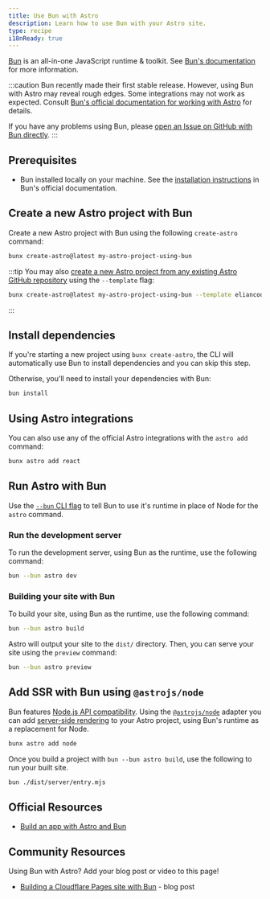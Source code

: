 ```yaml
---
title: Use Bun with Astro
description: Learn how to use Bun with your Astro site.
type: recipe
i18nReady: true
---
```


[Bun](https://bun.sh/) is an all-in-one JavaScript runtime & toolkit. See [Bun's documentation](https://bun.sh/docs) for more information.

:::caution
Bun recently made their first stable release. However, using Bun with Astro may reveal rough edges. Some integrations may not work as expected. Consult [Bun's official documentation for working with Astro](https://bun.sh/guides/ecosystem/astro) for details.

If you have any problems using Bun, please [open an Issue on GitHub with Bun directly](https://github.com/oven-sh/bun/issues/new/choose).
:::

## Prerequisites

- Bun installed locally on your machine. See the [installation instructions](https://bun.sh/docs/installation) in Bun's official documentation.

## Create a new Astro project with Bun

Create a new Astro project with Bun using the following `create-astro` command:

```bash
bunx create-astro@latest my-astro-project-using-bun
```

:::tip
You may also [create a new Astro project from any existing Astro GitHub repository](/en/install/auto/#starter-templates) using the `--template` flag:
```bash
bunx create-astro@latest my-astro-project-using-bun --template eliancodes/brutal
```
:::

## Install dependencies

If you're starting a new project using `bunx create-astro`, the CLI will automatically use Bun to install dependencies and you can skip this step.

Otherwise, you'll need to install your dependencies with Bun:

```bash
bun install
```

## Using Astro integrations

You can also use any of the official Astro integrations with the `astro add` command:

```bash
bunx astro add react
```

## Run Astro with Bun

Use the [`--bun` CLI flag](https://bun.sh/docs/cli/bunx#shebangs) to tell Bun to use it's runtime in place of Node for the `astro` command.

### Run the development server

To run the development server, using Bun as the runtime, use the following command:

```bash
bun --bun astro dev
```

### Building your site with Bun

To build your site, using Bun as the runtime, use the following command:

```bash
bun --bun astro build
```

Astro will output your site to the `dist/` directory. Then, you can serve your site using the `preview` command:

```bash
bun --bun astro preview
```

## Add SSR with Bun using `@astrojs/node`

Bun features [Node.js API compatibility](https://bun.sh/docs/runtime/nodejs-apis). Using the [`@astrojs/node`](/en/guides/integrations-guide/node/) adapter you can add [server-side rendering](/en/guides/server-side-rendering/) to your Astro project, using Bun's runtime as a replacement for Node.

```bash
bunx astro add node
```

Once you build a project with `bun --bun astro build`, use the following to run your built site.

```bash
bun ./dist/server/entry.mjs
```

## Official Resources

- [Build an app with Astro and Bun](https://bun.sh/guides/ecosystem/astro)

## Community Resources

Using Bun with Astro? Add your blog post or video to this page!

- [Building a Cloudflare Pages site with Bun](https://blog.otterlord.dev/posts/hello-from-bun/) - blog post
